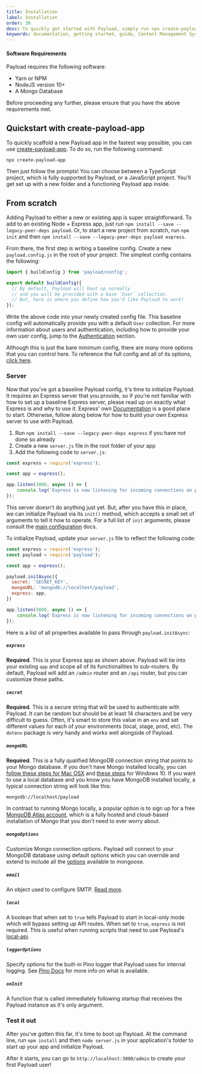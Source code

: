 ```yaml
---
title: Installation
label: Installation
order: 30
desc: To quickly get started with Payload, simply run npx create-payload-app or install from scratch.
keywords: documentation, getting started, guide, Content Management System, cms, headless, javascript, node, react, express
---
```


#### Software Requirements

Payload requires the following software:

- Yarn or NPM
- NodeJS version 10+
- A Mongo Database

<Banner type="warning">
	Before proceeding any further, please ensure that you have the above requirements met.
</Banner>

## Quickstart with create-payload-app

To quickly scaffold a new Payload app in the fastest way possible, you can use [create-payload-app](https://npmjs.com/package/create-payload-app). To do so, run the following command:

```
npx create-payload-app
```

Then just follow the prompts! You can choose between a TypeScript project, which is fully supported by Payload, or a JavaScript project. You'll get set up with a new folder and a functioning Payload app inside.

## From scratch

Adding Payload to either a new or existing app is super straightforward. To add to an existing Node + Express app, just run `npm install --save --legacy-peer-deps payload`. Or, to start a new project from scratch, run `npm init` and then `npm install --save --legacy-peer-deps payload express`.

From there, the first step is writing a baseline config. Create a new `payload.config.js` in the root of your project. The simplest config contains the following:

```js
import { buildConfig } from 'payload/config';

export default buildConfig({
  // By default, Payload will boot up normally
  // and you will be provided with a base `User` collection.
  // But, here is where you define how you'd like Payload to work!
});
```

Write the above code into your newly created config file. This baseline config will automatically provide you with a default `User` collection. For more information about users and authentication, including how to provide your own user config, jump to the [Authentication](/docs/authentication/config) section.

Although this is just the bare minimum config, there are *many* more options that you can control here. To reference the full config and all of its options, [click here](/docs/configuration/overview).

### Server

Now that you've got a baseline Payload config, it's time to initialize Payload. It requires an Express server that you provide, so if you're not familiar with how to set up a baseline Express server, please read up on exactly what Express is and why to use it. Express' own [Documentation](https://expressjs.com/en/starter/hello-world.html) is a good place to start. Otherwise, follow along below for how to build your own Express server to use with Payload.

1. Run `npm install --save --legacy-peer-deps express` if you have not done so already
1. Create a new `server.js` file in the root folder of your app
1. Add the following code to `server.js`:

```js
const express = require('express');

const app = express();

app.listen(3000, async () => {
	console.log('Express is now listening for incoming connections on port 3000.')
});
```

This server doesn't do anything just yet. But, after you have this in place, we can initialize Payload via its `init()` method, which accepts a small set of arguments to tell it how to operate. For a full list of `init` arguments, please consult the [main configuration](/docs/configuration/overview#init) docs.

To initialize Payload, update your `server.js` file to reflect the following code:

```js
const express = require('express');
const payload = require('payload');

const app = express();

payload.initAsync({
  secret: 'SECRET_KEY',
  mongoURL: 'mongodb://localhost/payload',
  express: app,
})

app.listen(3000, async () => {
	console.log('Express is now listening for incoming connections on port 3000.')
});

```

Here is a list of all properties available to pass through `payload.initAsync`:

##### `express`

**Required**. This is your Express app as shown above. Payload will tie into your existing `app` and scope all of its functionalities to sub-routers. By default, Payload will add an `/admin` router and an `/api` router, but you can customize these paths.

##### `secret`

**Required**. This is a secure string that will be used to authenticate with Payload. It can be random but should be at least 14 characters and be very difficult to guess. Often, it's smart to store this value in an `env` and set different values for each of your environments (local, stage, prod, etc). The `dotenv` package is very handy and works well alongside of Payload.

##### `mongoURL`

**Required**. This is a fully qualified MongoDB connection string that points to your Mongo database. If you don't have Mongo installed locally, you can [follow these steps for Mac OSX](https://docs.mongodb.com/manual/tutorial/install-mongodb-on-os-x/) and [these steps](https://docs.mongodb.com/manual/tutorial/install-mongodb-on-windows/) for Windows 10. If you want to use a local database and you know you have MongoDB installed locally, a typical connection string will look like this:

`mongodb://localhost/payload`

In contrast to running Mongo locally, a popular option is to sign up for a free [MongoDB Atlas account](https://www.mongodb.com/cloud/atlas), which is a fully hosted and cloud-based installation of Mongo that you don't need to ever worry about.

##### `mongoOptions`

Customize Mongo connection options. Payload will connect to your MongoDB database using default options which you can override and extend to include all the [options](https://mongoosejs.com/docs/connections.html#options) available to mongoose.

##### `email`

An object used to configure SMTP. [Read more](/docs/email/overview).

##### `local`

A boolean that when set to `true` tells Payload to start in local-only mode which will bypass setting up API routes. When set to `true`, `express` is not required. This is useful when running scripts that need to use Payload's [local-api](/docs/local-api/overview).

##### `loggerOptions`

Specify options for the built-in Pino logger that Payload uses for internal logging. See [Pino Docs](https://getpino.io/#/docs/api?id=options) for more info on what is available.

##### `onInit`

A function that is called immediately following startup that receives the Payload instance as it's only argument.

### Test it out

After you've gotten this far, it's time to boot up Payload. At the command line, run `npm install` and then `node server.js` in your application's folder to start up your app and initialize Payload.

After it starts, you can go to `http://localhost:3000/admin` to create your first Payload user!
